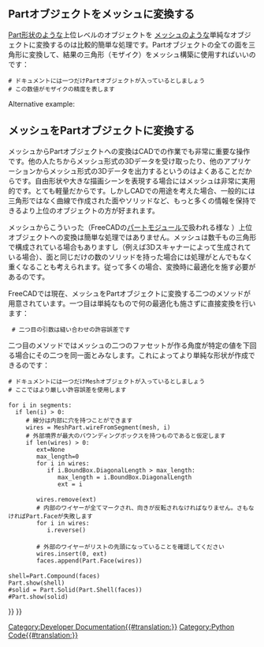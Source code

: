 <languages/>

{{TOCright}}

<span id="Convert_Part_objects_to_meshes"></span>
<div class="mw-translate-fuzzy">
== Partオブジェクトをメッシュに変換する ==
</div>

<div class="mw-translate-fuzzy">
[[Part Workbench/ja|Part形状]]のような上位レベルのオブジェクトを [[Mesh Workbench/ja|メッシュ]]のような単純なオブジェクトに変換するのは比較的簡単な処理です。Partオブジェクトの全ての面を三角形に変換して、結果の三角形（モザイク）をメッシュ構築に使用すればいいのです：

 # ドキュメントには一つだけPartオブジェクトが入っているとしましょう
 # この数値がモザイクの精度を表します
</div>

{{Code|code=
import Mesh

obj = FreeCADGui.Selection.getSelection()[0] # a Part object must be preselected
shp = obj.Shape
faces = []

triangles = shp.tessellate(1) # the number represents the precision of the tessellation
for tri in triangles[1]:
    face = []
    for i in tri:
        face.append(triangles[0][i])
    faces.append(face)

m = Mesh.Mesh(faces)
Mesh.show(m)
}}

Alternative example:

{{Code|code=
import Mesh
import MeshPart

obj = FreeCADGui.Selection.getSelection()[0] # a Part object must be preselected
shp = obj.Shape

mesh = FreeCAD.ActiveDocument.addObject("Mesh::Feature", "Mesh")
mesh.Mesh = MeshPart.meshFromShape(
        Shape=shp,
        LinearDeflection=0.01,
        AngularDeflection=0.025,
        Relative=False)
}}

<span id="Convert_meshes_to_Part_objects"></span>
<div class="mw-translate-fuzzy">
== メッシュをPartオブジェクトに変換する ==
</div>

<div class="mw-translate-fuzzy">
メッシュからPartオブジェクトへの変換はCADでの作業でも非常に重要な操作です。他の人たちからメッシュ形式の3Dデータを受け取ったり、他のアプリケーションからメッシュ形式の3Dデータを出力するというのはよくあることだからです。自由形状や大きな描画シーンを表現する場合にはメッシュは非常に実用的です。とても軽量だからです。しかしCADでの用途を考えた場合、一般的には三角形ではなく曲線で作成された面やソリッドなど、もっと多くの情報を保持できるより上位のオブジェクトの方が好まれます。
</div>

<div class="mw-translate-fuzzy">
メッシュからこういった（FreeCADの[[Part Module/jp|パートモジュール]]で扱われる様な ）上位オブジェクトへの変換は簡単な処理ではありません。メッシュは数千もの三角形で構成されている場合もありますし（例えば3Dスキャナーによって生成されている場合）、面と同じだけの数のソリッドを持った場合には処理がとんでもなく重くなることも考えられます。従って多くの場合、変換時に最適化を施す必要があるのです。
</div>

<div class="mw-translate-fuzzy">
FreeCADでは現在、メッシュをPartオブジェクトに変換する二つのメソッドが用意されています。一つ目は単純なもので何の最適化も施さずに直接変換を行います：

  # 二つ目の引数は縫い合わせの許容誤差です
</div>

{{Code|code=
import Mesh
import Part

mesh = Mesh.createTorus()
shape = Part.Shape()
shape.makeShapeFromMesh(mesh.Topology, 0.05) # the second arg is the tolerance for sewing
solid = Part.makeSolid(shape)
Part.show(solid)
}}

<div class="mw-translate-fuzzy">
二つ目のメソッドではメッシュの二つのファセットが作る角度が特定の値を下回る場合にその二つを同一面とみなします。これによってより単純な形状が作成できるのです：

 # ドキュメントには一つだけMeshオブジェクトが入っているとしましょう
 # ここではより厳しい許容誤差を使用します
 
 for i in segments:
   if len(i) > 0:
      # 線分は内部に穴を持つことができます
      wires = MeshPart.wireFromSegment(mesh, i)
      # 外部境界が最大のバウンディングボックスを持つものであると仮定します
      if len(wires) > 0:
         ext=None
         max_length=0
         for i in wires:
            if i.BoundBox.DiagonalLength > max_length:
               max_length = i.BoundBox.DiagonalLength
               ext = i
 
         wires.remove(ext)
         # 内部のワイヤーが全てマークされ、向きが反転されなければなりません。さもなければPart.Faceが失敗します
         for i in wires:
            i.reverse()
 
         # 外部のワイヤーがリストの先頭になっていることを確認してください
         wires.insert(0, ext)
         faces.append(Part.Face(wires))
 
 shell=Part.Compound(faces)
 Part.show(shell)
 #solid = Part.Solid(Part.Shell(faces))
 #Part.show(solid)
</div>

{{Code|code=
import Mesh
import Part
import MeshPart

obj = FreeCADGui.Selection.getSelection()[0] # a Mesh object must be preselected
mesh = obj.Mesh
segments = mesh.getPlanarSegments(0.00001) # use rather strict tolerance here
faces = []

for i in segments:
    if len(i) > 0:
        # a segment can have inner holes
        wires = MeshPart.wireFromSegment(mesh, i)
        # we assume that the exterior boundary is that one with the biggest bounding box
        if len(wires) > 0:
            ext = None
            max_length=0
            for i in wires:
                if i.BoundBox.DiagonalLength > max_length:
                    max_length = i.BoundBox.DiagonalLength
                    ext = i

            wires.remove(ext)
            # all interior wires mark a hole and must reverse their orientation, otherwise Part.Face fails
            for i in wires:
                i.reverse()

            # make sure that the exterior wires comes as first in the list
            wires.insert(0, ext)
            faces.append(Part.Face(wires))

solid = Part.Solid(Part.Shell(faces))
Part.show(solid)
}}


{{Powerdocnavi{{#translation:}}}}
[[Category:Developer Documentation{{#translation:}}]]
[[Category:Python Code{{#translation:}}]]
{{Mesh Tools navi{{#translation:}}}}